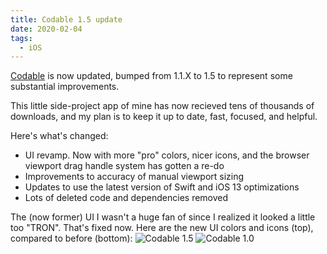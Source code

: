 ```yaml
---
title: Codable 1.5 update
date: 2020-02-04
tags:
  - iOS
---
```


[Codable](http://appstore.com/codable) is now updated, bumped from 1.1.X to 1.5 to represent some substantial improvements.

This little side-project app of mine has now recieved tens of thousands of downloads, and my plan is to keep it up to date, fast, focused, and helpful.

Here's what's changed:

- UI revamp. Now with more "pro" colors, nicer icons, and the browser viewport drag handle system has gotten a re-do
- Improvements to accuracy of manual viewport sizing
- Updates to use the latest version of Swift and iOS 13 optimizations
- Lots of deleted code and dependencies removed  

The (now former) UI I wasn't a huge fan of since I realized it looked a little too "TRON". That's fixed now. Here are the new UI colors and icons (top), compared to before (bottom):
![Codable 1.5](../../pages/projects/codable-1-5-1.png)
![Codable 1.0](../codable-for-ios-released/codable-1-0-3.jpg)

